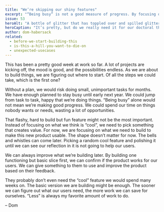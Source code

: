 ```yaml
---
title: "We’re skipping our shiny features"
excerpt: "“Being busy” is not a good measure of progress. By focusing on what creates real value, we can make good use of our limited time."
issue: 53
heroAlt: "A bottle of glitter that has toppled over and spilled glitter everywhere."
heroCaption: "It’s pretty, but do we really need it for our doctoral thesis?"
author: dom-habersack
related:
  - before-we-start-building-this
  - is-this-a-hill-you-want-to-die-on
  - unexpected-usecases
---
```

This has been a pretty good week at work so far. A lot of projects are kicking off, the mood is good, and the possibilities endless. As we are about to build things, we are figuring out where to start. Of all the steps we could take, which is the first one?

Without a plan, we would risk doing small, unimportant tasks for months. We have enough planned to stay busy until early next year. We could jump from task to task, happy that we’re doing things. “Being busy” alone would not mean we’re making good progress. We could spend our time on things nobody wants or needs, wasting a lot of opportunities.

That flashy, hard to build but fun feature might not be the most important. Instead of focusing on what we think is “cool”, we need to pick something that creates value. For now, we are focusing on what we need to build to make this new product usable. The shape doesn’t matter for now. The bells and whistles can come later. Picking a random cool feature and polishing it until we can see our reflection in it is not going to help our users.

We can always improve what we’re building later. By building one functioning but basic slice first, we can confirm if the product works for our users. We can give something to them to use and improve the product based on their feedback.

They probably don’t even need the “cool” feature we would spend many weeks on. The basic version we are building might be enough. The sooner we can figure out what our users need, the more work we can save for ourselves. “Less” is always my favorite amount of work to do.

– Dom
